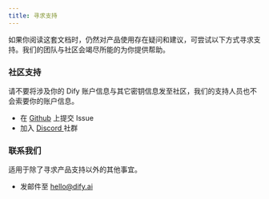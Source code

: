 ```yaml
---
title: 寻求支持
---
```


如果你阅读这套文档时，仍然对产品使用存在疑问和建议，可尝试以下方式寻求支持。我们的团队与社区会竭尽所能的为你提供帮助。

### 社区支持

<Info>
请不要将涉及你的 Dify 账户信息与其它密钥信息发至社区，我们的支持人员也不会索要你的账户信息。
</Info>

* 在 [Github](https://github.com/langgenius/dify) 上提交 Issue
* 加入 [Discord ](https://discord.gg/8Tpq4AcN9c)社群

### 联系我们

适用于除了寻求产品支持以外的其他事宜。

* 发邮件至 [hello@dify.ai](mailto:hello@dify.ai)
